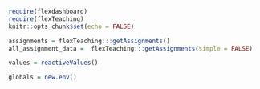 
```r
require(flexdashboard)
require(flexTeaching)
knitr::opts_chunk$set(echo = FALSE)

assignments = flexTeaching:::getAssignments()
all_assignment_data =  flexTeaching:::getAssignments(simple = FALSE)

values = reactiveValues()

globals = new.env()

```